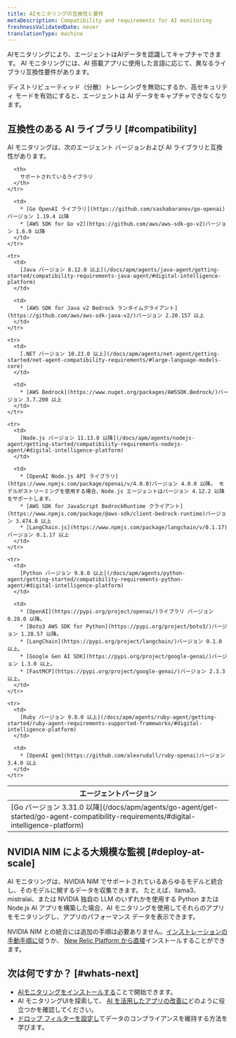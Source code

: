 ```yaml
---
title: AIモニタリングの互換性と要件
metaDescription: Compatibility and requirements for AI monitoring
freshnessValidatedDate: never
translationType: machine
---
```


AIモニタリングにより、エージェントはAIデータを認識してキャプチャできます。 AI モニタリングには、AI 搭載アプリに使用した言語に応じて、異なるライブラリ互換性要件があります。

ディストリビューティッド（分散）トレーシングを無効にするか、高セキュリティ モードを有効にすると、エージェントは AI データをキャプチャできなくなります。

## 互換性のある AI ライブラリ [#compatibility]

AI モニタリングは、次のエージェント バージョンおよび AI ライブラリと互換性があります。

<table>
  <thead>
    <tr>
      <th>
        エージェントバージョン
      </th>

      <th>
        サポートされているライブラリ
      </th>
    </tr>
  </thead>

  <tbody>
    <tr>
      <td>
        [Go バージョン 3.31.0 以降](/docs/apm/agents/go-agent/get-started/go-agent-compatibility-requirements/#digital-intelligence-platform)
      </td>

      <td>
        * [Go OpenAI ライブラリ](https://github.com/sashabaranov/go-openai)バージョン 1.19.4 以降
        * [AWS SDK for Go v2](https://github.com/aws/aws-sdk-go-v2)バージョン 1.6.0 以降
      </td>
    </tr>

    <tr>
      <td>
        [Java バージョン 8.12.0 以上](/docs/apm/agents/java-agent/getting-started/compatibility-requirements-java-agent/#digital-intelligence-platform)
      </td>

      <td>
        * [AWS SDK for Java v2 Bedrock ランタイムクライアント](https://github.com/aws/aws-sdk-java-v2/)バージョン 2.20.157 以上
      </td>
    </tr>

    <tr>
      <td>
        [.NET バージョン 10.23.0 以上](/docs/apm/agents/net-agent/getting-started/net-agent-compatibility-requirements/#large-language-models-core)
      </td>

      <td>
        * [AWS Bedrock](https://www.nuget.org/packages/AWSSDK.Bedrock/)バージョン 3.7.200 以上
      </td>
    </tr>

    <tr>
      <td>
        [Node.js バージョン 11.13.0 以降](/docs/apm/agents/nodejs-agent/getting-started/compatibility-requirements-nodejs-agent/#digital-intelligence-platform)
      </td>

      <td>
        * [OpenAI Node.js API ライブラリ](https://www.npmjs.com/package/openai/v/4.0.0)バージョン 4.0.0 以降。 モデルがストリーミングを使用する場合、Node.js エージェントはバージョン 4.12.2 以降をサポートします。
        * [AWS SDK for JavaScript BedrockRuntime クライアント](https://www.npmjs.com/package/@aws-sdk/client-bedrock-runtime)バージョン 3.474.0 以上
        * [LangChain.js](https://www.npmjs.com/package/langchain/v/0.1.17)バージョン 0.1.17 以上
      </td>
    </tr>

    <tr>
      <td>
        [Python バージョン 9.8.0 以上](/docs/apm/agents/python-agent/getting-started/compatibility-requirements-python-agent/#digital-intelligence-platform)
      </td>

      <td>
        * [OpenAI](https://pypi.org/project/openai/)ライブラリ バージョン 0.28.0 以降。
        * [Boto3 AWS SDK for Python](https://pypi.org/project/boto3/)バージョン 1.28.57 以降。
        * [LangChain](https://pypi.org/project/langchain/)バージョン 0.1.0 以上。
        * [Google Gen AI SDK](https://pypi.org/project/google-genai/)バージョン 1.3.0 以上。
        * [FastMCP](https://pypi.org/project/google-genai/)バージョン 2.3.3 以上。
      </td>
    </tr>

    <tr>
      <td>
        [Ruby バージョン 9.8.0 以上](/docs/apm/agents/ruby-agent/getting-started/ruby-agent-requirements-supported-frameworks/#digital-intelligence-platform)
      </td>

      <td>
        * [OpenAI gem](https://github.com/alexrudall/ruby-openai)バージョン 3.4.0 以上
      </td>
    </tr>
  </tbody>
</table>

## NVIDIA NIM による大規模な監視 [#deploy-at-scale]

AI モニタリングは、NVIDIA NIM でサポートされているあらゆるモデルと統合し、そのモデルに関するデータを収集できます。 たとえば、llama3、mistralai、または NVIDIA 独自の LLM のいずれかを使用する Python または Node.js AI アプリを構築した場合、AI モニタリングを使用してそれらのアプリをモニタリングし、アプリのパフォーマンス データを表示できます。

NVIDIA NIM との統合には追加の手順は必要ありません。[インストレーションの手動手順に](/install/ai-monitoring)従うか、 [New Relic Platform から直接](https://onenr.io/0VRVNLqavRa)インストールすることができます。

## 次は何ですか？ [#whats-next]

* [AIモニタリングをインストールする](/install/ai-monitoring)ことで開始できます。
* AI モニタリングUIを探索して、 [AI を活用したアプリの改善に](/docs/ai-monitoring/view-ai-data)どのように役立つかを確認してください。
* [ドロップ フィルターを設定し](/docs/ai-monitoring/drop-sensitive-data)てデータのコンプライアンスを維持する方法を学びます。